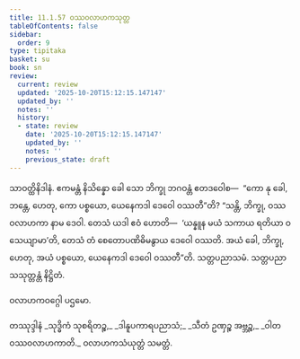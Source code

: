 ```yaml
---
title: 11.1.57 ဝဿဝလာဟကသုတ္တ
tableOfContents: false
sidebar:
  order: 9
type: tipitaka
basket: su
book: sn
review:
  current: review
  updated: '2025-10-20T15:12:15.147147'
  updated_by: ''
  notes: ''
  history:
  - state: review
    date: '2025-10-20T15:12:15.147147'
    updated_by: ''
    notes: ''
    previous_state: draft
---
```



<DynamicBreadcrumb />


<ReviewStatus review={frontmatter.review} showDetails={true} />

<HypothesisAnnotation frontmatter={frontmatter} />

<Division number="606" book="sn" e="ch" v="18" p="374">

<Paragraph number="1231" book="sn">
သာဝတ္ထိနိဒါနံ. ဧကမန္တံ နိသိန္နော ခေါ သော ဘိက္ခု ဘဂဝန္တံ ဧတဒဝေါစ—  “ကော နု ခေါ, ဘန္တေ, ဟေတု, ကော ပစ္စယော, ယေနေကဒါ ဒေဝေါ ဝဿတီ”တိ? “သန္တိ, ဘိက္ခု, ဝဿဝလာဟကာ နာမ ဒေဝါ. တေသံ ယဒါ ဧဝံ ဟောတိ—  ‘ယန္နူန မယံ သကာယ ရတိယာ ဝသေယျာမာ’တိ, တေသံ တံ စေတောပဏိဓိမနွာယ ဒေဝေါ ဝဿတိ. အယံ ခေါ, ဘိက္ခု, ဟေတု, အယံ ပစ္စယော, ယေနေကဒါ ဒေဝေါ ဝဿတီ”တိ. သတ္တပညာသမံ.

</Paragraph>
</Division>

<Paragraph number="1232" type="center" book="sn">
သတ္တပညာသသုတ္တန္တံ နိဋ္ဌိတံ.

  
ဝလာဟကဝဂ္ဂေါ ပဌမော.



</Paragraph>

<Paragraph number="1233" type="center" book="sn">
တဿုဒ္ဒါနံ


</Paragraph>

<Paragraph number="1234" type="verses" book="sn">
_သုဒ္ဓိကံ သုစရိတဉ္စ,_  
_ဒါနူပကာရပညာသံ;_  
_သီတံ ဥဏှဉ္စ အဗ္ဘဉ္စ,_  
_ဝါတဝဿဝလာဟကာတိ._  


</Paragraph>

<Paragraph number="1235" type="center" book="sn">
ဝလာဟကသံယုတ္တံ သမတ္တံ.
</Paragraph>